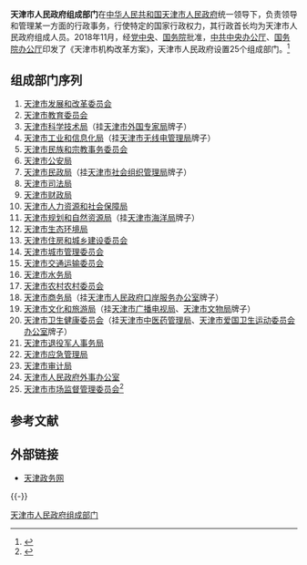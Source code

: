 {{Pathnav|天津市人民政府}}{{天津市人民政府信息框}}
'''天津市人民政府组成部门'''在[[中华人民共和国|中华人民共和国]][[天津市人民政府|天津市人民政府]]统一领导下，负责领导和管理某一方面的行政事务，行使特定的国家行政权力，其行政首长均为天津市人民政府组成人员。2018年11月，经[[中共中央|党中央]]、[[中华人民共和国国务院|国务院]]批准，[[中共中央办公厅|中共中央办公厅]]、[[国务院办公厅|国务院办公厅]]印发了《天津市机构改革方案》，天津市人民政府设置25个组成部门。<ref>{{cite news |title=《天津市机构改革方案》主要内容 |url=http://news.enorth.com.cn/system/2018/11/08/036350472.shtml |accessdate=2018-11-09 |work=北方网 |date=2018-11-08}}</ref>

== 组成部门序列 ==
<onlyinclude>
#[[天津市发展和改革委员会|天津市发展和改革委员会]]
#[[天津市教育委员会|天津市教育委员会]]
#[[天津市科学技术局|天津市科学技术局]]（挂[[天津市外国专家局|天津市外国专家局]]牌子）
#[[天津市工业和信息化局|天津市工业和信息化局]]（挂[[天津市无线电管理局|天津市无线电管理局]]牌子）
#[[天津市民族和宗教事务委员会|天津市民族和宗教事务委员会]]
#[[天津市公安局|天津市公安局]]
#[[天津市民政局|天津市民政局]]（挂[[天津市社会组织管理局|天津市社会组织管理局]]牌子）
#[[天津市司法局|天津市司法局]]
#[[天津市财政局|天津市财政局]]
#[[天津市人力资源和社会保障局|天津市人力资源和社会保障局]]
#[[天津市规划和自然资源局|天津市规划和自然资源局]]（挂[[天津市海洋局|天津市海洋局]]牌子）
#[[天津市生态环境局|天津市生态环境局]]
#[[天津市住房和城乡建设委员会|天津市住房和城乡建设委员会]]
#[[天津市城市管理委员会|天津市城市管理委员会]]
#[[天津市交通运输委员会|天津市交通运输委员会]]
#[[天津市水务局|天津市水务局]]
#[[天津市农村农村委员会|天津市农村农村委员会]]
#[[天津市商务局|天津市商务局]]（挂[[天津市人民政府口岸服务办公室|天津市人民政府口岸服务办公室]]牌子）
#[[天津市文化和旅游局|天津市文化和旅游局]]（挂[[天津市广播电视局|天津市广播电视局]]、[[天津市文物局|天津市文物局]]牌子）
#[[天津市卫生健康委员会|天津市卫生健康委员会]]（挂[[天津市中医药管理局|天津市中医药管理局]]、[[天津市爱国卫生运动委员会办公室|天津市爱国卫生运动委员会办公室]]牌子）
#[[天津市退役军人事务局|天津市退役军人事务局]]
#[[天津市应急管理局|天津市应急管理局]]
#[[天津市审计局|天津市审计局]]
#[[天津市人民政府外事办公室|天津市人民政府外事办公室]]
#[[天津市市场监督管理委员会|天津市市场监督管理委员会]]<ref>{{Cite web |url=http://www.tj.gov.cn/zwgk/znjg/zcbm/ |title=组成部门 |access-date=2009-12-21 |archive-date=2009-05-02 |archive-url=https://web.archive.org/web/20090502215338/http://www.tj.gov.cn/zwgk/znjg/zcbm/ |dead-url=yes }}</ref></onlyinclude>

== 参考文献 ==
{{Reflist}}

== 外部链接 ==
* [https://web.archive.org/web/20110208221000/http://www.tj.gov.cn/ 天津政务网]

{{-}}
{{天津市人民政府}}

[[Category:天津市人民政府组成部门|]]